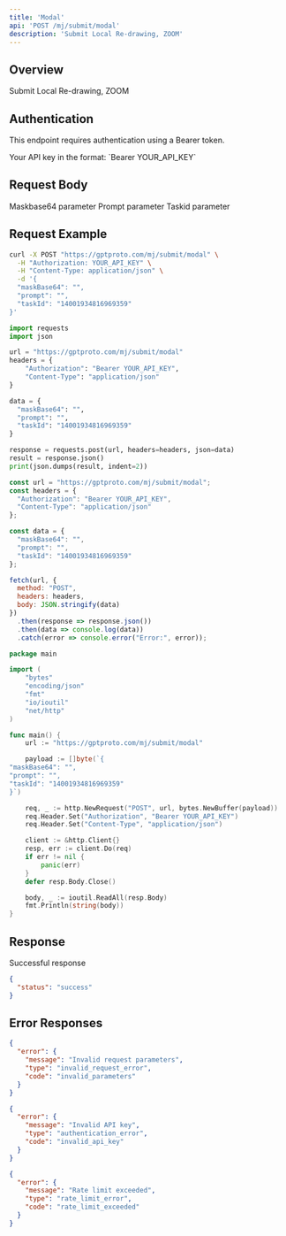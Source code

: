 ```yaml
---
title: 'Modal'
api: 'POST /mj/submit/modal'
description: 'Submit Local Re-drawing, ZOOM'
---
```


## Overview

Submit Local Re-drawing, ZOOM

## Authentication

This endpoint requires authentication using a Bearer token.

<ParamField header="Authorization" type="string" required>
  Your API key in the format: `Bearer YOUR_API_KEY`
</ParamField>

## Request Body

<ParamField body="maskBase64" type="string" >
  Maskbase64 parameter
</ParamField>

<ParamField body="prompt" type="string" required>
  Prompt parameter
</ParamField>

<ParamField body="taskId" type="string" >
  Taskid parameter
</ParamField>

## Request Example

<CodeGroup>

```bash cURL
curl -X POST "https://gptproto.com/mj/submit/modal" \
  -H "Authorization: YOUR_API_KEY" \
  -H "Content-Type: application/json" \
  -d '{
  "maskBase64": "",
  "prompt": "",
  "taskId": "14001934816969359"
}'
```

```python Python
import requests
import json

url = "https://gptproto.com/mj/submit/modal"
headers = {
    "Authorization": "Bearer YOUR_API_KEY",
    "Content-Type": "application/json"
}

data = {
  "maskBase64": "",
  "prompt": "",
  "taskId": "14001934816969359"
}

response = requests.post(url, headers=headers, json=data)
result = response.json()
print(json.dumps(result, indent=2))
```

```javascript JavaScript
const url = "https://gptproto.com/mj/submit/modal";
const headers = {
  "Authorization": "Bearer YOUR_API_KEY",
  "Content-Type": "application/json"
};

const data = {
  "maskBase64": "",
  "prompt": "",
  "taskId": "14001934816969359"
};

fetch(url, {
  method: "POST",
  headers: headers,
  body: JSON.stringify(data)
})
  .then(response => response.json())
  .then(data => console.log(data))
  .catch(error => console.error("Error:", error));
```

```go Go
package main

import (
    "bytes"
    "encoding/json"
    "fmt"
    "io/ioutil"
    "net/http"
)

func main() {
    url := "https://gptproto.com/mj/submit/modal"

    payload := []byte(`{
"maskBase64": "",
"prompt": "",
"taskId": "14001934816969359"
}`)

    req, _ := http.NewRequest("POST", url, bytes.NewBuffer(payload))
    req.Header.Set("Authorization", "Bearer YOUR_API_KEY")
    req.Header.Set("Content-Type", "application/json")

    client := &http.Client{}
    resp, err := client.Do(req)
    if err != nil {
        panic(err)
    }
    defer resp.Body.Close()

    body, _ := ioutil.ReadAll(resp.Body)
    fmt.Println(string(body))
}
```

</CodeGroup>

## Response

<ResponseField name="Success" type="200">
  Successful response

```json
{
  "status": "success"
}
```
</ResponseField>

## Error Responses

<ResponseExample>

```json 400 - Bad Request
{
  "error": {
    "message": "Invalid request parameters",
    "type": "invalid_request_error",
    "code": "invalid_parameters"
  }
}
```

```json 401 - Unauthorized
{
  "error": {
    "message": "Invalid API key",
    "type": "authentication_error",
    "code": "invalid_api_key"
  }
}
```

```json 429 - Rate Limit Exceeded
{
  "error": {
    "message": "Rate limit exceeded",
    "type": "rate_limit_error",
    "code": "rate_limit_exceeded"
  }
}
```

</ResponseExample>

